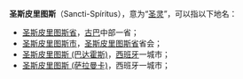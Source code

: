 '''圣斯皮里图斯'''（Sancti-Spíritus），意为“[[圣灵|圣灵]]”，可以指以下地名：

*[[圣斯皮里图斯省|圣斯皮里图斯省]]，[[古巴|古巴]]中部一省；
*[[圣斯皮里图斯市|圣斯皮里图斯市]]，[[圣斯皮里图斯省|圣斯皮里图斯省]]省会；
*[[圣斯皮里图斯_(巴达霍斯)|圣斯皮里图斯 (巴达霍斯)]]，[[西班牙|西班牙]]一城市；
*[[圣斯皮里图斯_(萨拉曼卡)|圣斯皮里图斯 (萨拉曼卡)]]，西班牙一城市；

{{disambig|Cat=六字地名消歧义}}
